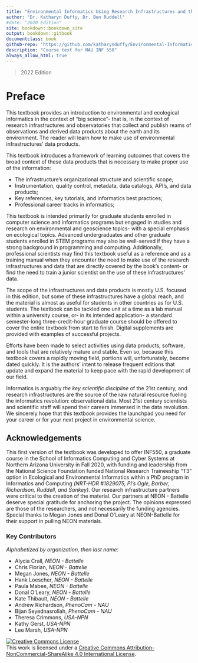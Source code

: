 ```yaml
--- 
title: "Environmental Informatics Using Research Infrastructures and their Data"
author: "Dr. Katharyn Duffy, Dr. Ben Ruddell"
#date: "2020 Edition"
site: bookdown::bookdown_site
output: bookdown::gitbook
documentclass: book
github-repo: 'https://github.com/katharynduffy/Environmental-Informatics-Using-Research-Infrastructures-and-their-Data'
description: "Course text for NAU INF 550"
always_allow_html: true
---
```

>2022 Edition

# Preface {-}

This textbook provides an introduction to environmental and ecological informatics in the context of "big science"- that is, in the context of research infrastructures and observatories that collect and publish reams of observations and derived data products about the earth and its environment. The reader will learn how to make use of environmental infrastructures' data products. 

This textbook introduces a framework of learning outcomes that covers the broad context of these data products that is necessary to make proper use of the information: 

  * The infrastructure's organizational structure and scientific scope;
  * Instrumentation, quality control, metadata, data catalogs, API's, and data products;
  * Key references, key tutorials, and informatics best practices;
  * Professional career tracks in informatics;
  
This textbook is intended primarily for graduate students enrolled in computer science and informatics programs but engaged in studies and research on environmental and geoscience topics- with a special emphasis on ecological topics. Advanced undergraduates and other graduate students enrolled in STEM programs may also be well-served if they have a strong background in programming and computing. Additionally, professional scientists may find this textbook useful as a reference and as a training manual when they encounter the need to make use of the research infrastructures and data that are directly covered by the book's content- or find the need to train a junior scientist on the use of these infrastructures' data.  

The scope of the infrastructures and data products is mostly U.S. focused in this edition, but some of these infrastructures have a global reach, and the material is almost as useful for students in other countries as for U.S. students. The textbook can be tackled one unit at a time as a lab manual within a university course, or- in its intended application- a standard semester-long three-credit-hour graduate course should be offered to cover the entire textbook from start to finish. Digital supplements are provided with examples of successful projects. 

Efforts have been made to select activities using data products, software, and tools that are relatively mature and stable. Even so, because this textbook covers a rapidly moving field, portions will, unfortunately, become dated quickly. It is the authors' intent to release frequent editions that update and expand the material to keep pace with the rapid development of our field.

Informatics is arguably *the key scientific discipline* of the 21st century, and research infrastructures are the source of the raw natural resource fueling the informatics revolution: observational data. Most 21st century scientists and scientific staff will spend their careers immersed in the data revolution. We sincerely hope that this textbook provides the launchpad you need for your career or for your next project in environmental science.


## Acknowledgements {-}

This first version of the textbook was developed to offer INF550, a graduate course in the School of Informatics Computing and Cyber Systems at Northern Arizona University in Fall 2020, with funding and leadership from the National Science Foundation funded National Research Traineeship "T3" option in Ecological and Environmental Informatics within a PhD program in Informatics and Computing *(NRT-HDR #1829075, PI's Ogle, Barber, Richardson, Ruddell, and Sankey)*. Our research infrastructure partners were critical to the creation of the material. Our partners at NEON - Battelle deserve special gratitude for anchoring the project. The opinions expressed are those of the researchers, and not necessarily the funding agencies.  Special thanks to Megan Jones and Donal O'Leary at NEON-Battelle for their support in pulling NEON materials. 

### Key Contributors {-}

*Alphabetized by organization, then last name:*

* Alycia Crall, *NEON - Battelle*
* Chris Florian, *NEON - Battelle*
* Megan Jones, *NEON - Battelle*
* Hank Loescher, *NEON - Battelle*
* Paula Mabee, *NEON - Battelle*
* Donal O'Leary, *NEON - Battelle*
* Kate Thibault, *NEON - Battelle*
* Andrew Richardson,  *PhenoCam - NAU*
* Bijan Seyednasrollah,  *PhenoCam - NAU*
* Theresa Crimmons, *USA-NPN*
* Kathy Gerst, *USA-NPN*
* Lee Marsh,  *USA-NPN*

<a rel="license" href="http://creativecommons.org/licenses/by-nc-sa/4.0/"><img alt="Creative Commons License" style="border-width:0" src="https://i.creativecommons.org/l/by-nc-sa/4.0/88x31.png" /></a><br />This work is licensed under a <a rel="license" href="http://creativecommons.org/licenses/by-nc-sa/4.0/">Creative Commons Attribution-NonCommercial-ShareAlike 4.0 International License</a>.
